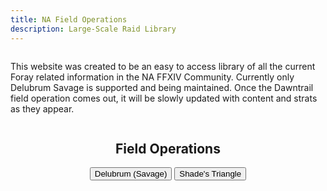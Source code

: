 ```yaml
---
title: NA Field Operations
description: Large-Scale Raid Library
---
```



<link
  rel="stylesheet"
  media="(prefers-color-scheme:dark)"
  href="https://cdn.jsdelivr.net/npm/@shoelace-style/shoelace@2.15.1/cdn/themes/dark.css"
  onload="document.documentElement.classList.add('sl-theme-dark');"
/>
<script type="module" src="https://cdn.jsdelivr.net/npm/@shoelace-style/shoelace@2.15.1/cdn/shoelace-autoloader.js"></script>

<html class="sl-theme-dark">
    <body>
    <div class="index-content">
        <sl-card style="display:flex;justify-content:center" class="card-basic">
            <p>This website was created to be an easy to access library of all the current Foray related information in the NA FFXIV Community. Currently only Delubrum Savage is 
            supported and being maintained. Once the Dawntrail field operation comes out, it will be slowly updated with content and strats as they appear.</p>
        </sl-card>
        <h2 style="display:flex;justify-content:center">Field Operations</h2>
        <div style="display:flex;justify-content:center" class="multi-button">
            <div>
                <button onclick="location.href='/drs/overview'">Delubrum (Savage)</button>
                <button onclick="location.href='/triangle/overview'">Shade's Triangle</button>
            </div>
        </div>
    </div>
    <Footer/>
    </body>
 </html>